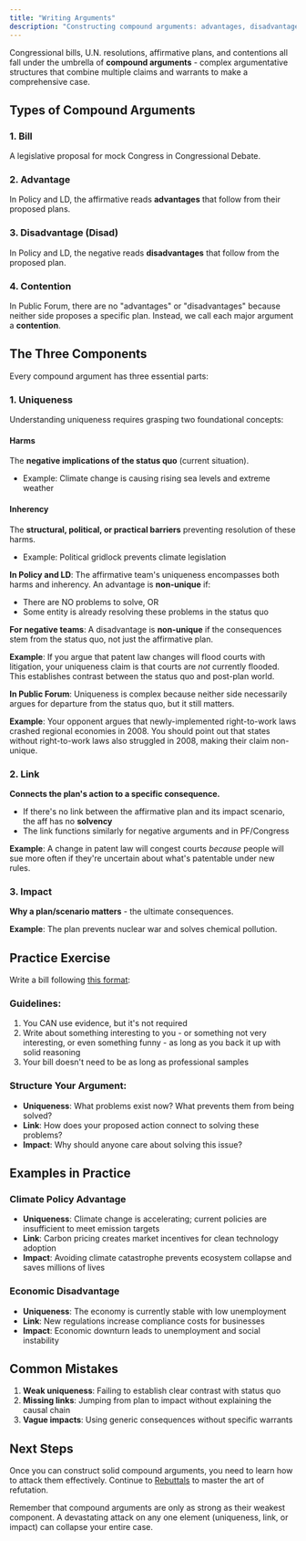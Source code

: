 ```yaml
---
title: "Writing Arguments"
description: "Constructing compound arguments: advantages, disadvantages, and contentions"
---
```


Congressional bills, U.N. resolutions, affirmative plans, and contentions all fall under the umbrella of **compound arguments** - complex argumentative structures that combine multiple claims and warrants to make a comprehensive case.

## Types of Compound Arguments

### 1. Bill

A legislative proposal for mock Congress in Congressional Debate.

### 2. Advantage

In Policy and LD, the affirmative reads **advantages** that follow from their proposed plans.

### 3. Disadvantage (Disad)

In Policy and LD, the negative reads **disadvantages** that follow from the proposed plan.

### 4. Contention

In Public Forum, there are no "advantages" or "disadvantages" because neither side proposes a specific plan. Instead, we call each major argument a **contention**.

## The Three Components

Every compound argument has three essential parts:

### 1. Uniqueness

Understanding uniqueness requires grasping two foundational concepts:

#### Harms

The **negative implications of the status quo** (current situation).

- Example: Climate change is causing rising sea levels and extreme weather

#### Inherency

The **structural, political, or practical barriers** preventing resolution of these harms.

- Example: Political gridlock prevents climate legislation

**In Policy and LD**: The affirmative team's uniqueness encompasses both harms and inherency. An advantage is **non-unique** if:

- There are NO problems to solve, OR
- Some entity is already resolving these problems in the status quo

**For negative teams**: A disadvantage is **non-unique** if the consequences stem from the status quo, not just the affirmative plan.

**Example**: If you argue that patent law changes will flood courts with litigation, your uniqueness claim is that courts are _not_ currently flooded. This establishes contrast between the status quo and post-plan world.

**In Public Forum**: Uniqueness is complex because neither side necessarily argues for departure from the status quo, but it still matters.

**Example**: Your opponent argues that newly-implemented right-to-work laws crashed regional economies in 2008. You should point out that states without right-to-work laws also struggled in 2008, making their claim non-unique.

### 2. Link

**Connects the plan's action to a specific consequence.**

- If there's no link between the affirmative plan and its impact scenario, the aff has no **solvency**
- The link functions similarly for negative arguments and in PF/Congress

**Example**: A change in patent law will congest courts _because_ people will sue more often if they're uncertain about what's patentable under new rules.

### 3. Impact

**Why a plan/scenario matters** - the ultimate consequences.

**Example**: The plan prevents nuclear war and solves chemical pollution.

## Practice Exercise

Write a bill following [this format](https://docs.google.com/document/d/1b8IaCwRvdElppQS7oQVR5bup2BDrfePKfWQILsbX2QQ/edit?usp=sharing):

### Guidelines:

1. You CAN use evidence, but it's not required
2. Write about something interesting to you - or something not very interesting, or even something funny - as long as you back it up with solid reasoning
3. Your bill doesn't need to be as long as professional samples

### Structure Your Argument:

- **Uniqueness**: What problems exist now? What prevents them from being solved?
- **Link**: How does your proposed action connect to solving these problems?
- **Impact**: Why should anyone care about solving this issue?

## Examples in Practice

### Climate Policy Advantage

- **Uniqueness**: Climate change is accelerating; current policies are insufficient to meet emission targets
- **Link**: Carbon pricing creates market incentives for clean technology adoption
- **Impact**: Avoiding climate catastrophe prevents ecosystem collapse and saves millions of lives

### Economic Disadvantage

- **Uniqueness**: The economy is currently stable with low unemployment
- **Link**: New regulations increase compliance costs for businesses
- **Impact**: Economic downturn leads to unemployment and social instability

## Common Mistakes

1. **Weak uniqueness**: Failing to establish clear contrast with status quo
2. **Missing links**: Jumping from plan to impact without explaining the causal chain
3. **Vague impacts**: Using generic consequences without specific warrants

## Next Steps

Once you can construct solid compound arguments, you need to learn how to attack them effectively. Continue to [Rebuttals](/unit-1/rebuttals) to master the art of refutation.

<Warning>
  Remember that compound arguments are only as strong as their weakest
  component. A devastating attack on any one element (uniqueness, link, or
  impact) can collapse your entire case.
</Warning>
